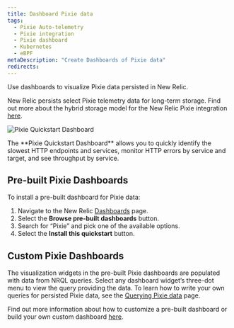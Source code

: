 ```yaml
---
title: Dashboard Pixie data
tags:
  - Pixie Auto-telemetry
  - Pixie integration
  - Pixie dashboard
  - Kubernetes
  - eBPF
metaDescription: "Create Dashboards of Pixie data"
redirects:
---
```



Use dashboards to visualize Pixie data persisted in New Relic.

New Relic persists select Pixie telemetry data for long-term storage. Find out more about the hybrid storage model for the New Relic Pixie integration [here](/docs/kubernetes-pixie/auto-telemetry-pixie/understand-use-data/overview).

<img
  title="Pixie Quickstart Dashboard"
  alt="Pixie Quickstart Dashboard"
  src={pixieDashboard}
/>

<figcaption>
  The **Pixie Quickstart Dashboard** allows you to quickly identify the slowest HTTP endpoints and services, monitor HTTP errors by service and target, and see throughput by service.
</figcaption>


## Pre-built Pixie Dashboards

To install a pre-built dashboard for Pixie data:

1. Navigate to the New Relic [Dashboards](https://one.newrelic.com/dashboards) page.
2. Select the **Browse pre-built dashboards** button.
3. Search for “Pixie” and pick one of the available options.
4. Select the **Install this quickstart** button.

## Custom Pixie Dashboards

The visualization widgets in the pre-built Pixie dashboards are populated with data from NRQL queries. Select any dashboard widget’s three-dot menu to view the query providing the data. To learn how to write your own queries for persisted Pixie data, see the [Querying Pixie data](/docs/kubernetes-pixie/auto-telemetry-pixie/understand-use-data/query-pixie-data) page.

Find out more information about how to customize a pre-built dashboard or build your own custom dashboard [here](https://docs.newrelic.com/docs/query-your-data/explore-query-data/dashboards/introduction-dashboards).